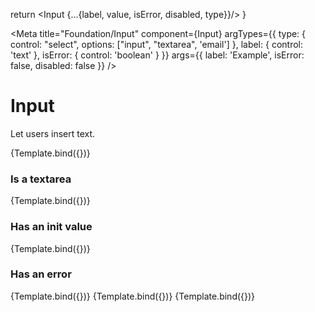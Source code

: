 
  return <Input {...{label, value, isError, disabled, type}}/>
}

<Meta
  title="Foundation/Input"
  component={Input}
  argTypes={{
    type: { control: "select", options: ["input", "textarea", 'email'] },
    label: {
      control: 'text'
    },
    isError: {
      control: 'boolean'
    }
  }} args={{
    label: 'Example',
    isError: false,
    disabled: false
  }}
/>

# Input

Let users insert text.

<Canvas withToolbar>
  <Story name='Basic'>
    {Template.bind({})}
  </Story>
</Canvas>

<Controls />

### __Is a textarea__

<Canvas>
  <Story name="Textarea" args={{type: 'textarea'}}>
    {Template.bind({})}
  </Story>
</Canvas>

### __Has an init value__

<Canvas>
  <Story name="Value" args={{value: 'value'}}>
    {Template.bind({})}
  </Story>
</Canvas>

### __Has an error__

<Canvas>
  <Story name="Error" args={{isError: true}}>
    {Template.bind({})}
  </Story>
</Canvas>

<Canvas>
  <Story name="Error and value" args={{isError: true, value: 'op2'}}>
    {Template.bind({})}
  </Story>
</Canvas>

<Canvas>
  <Story name="Error textarea" args={{isError: true, type: 'textarea'}}>
    {Template.bind({})}
  </Story>
</Canvas>